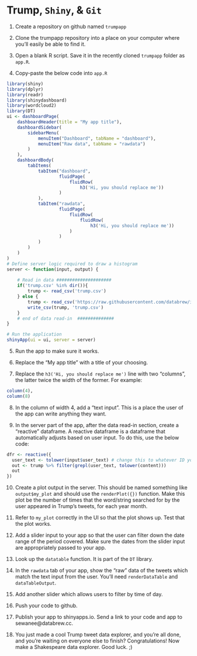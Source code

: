 # Trump, `Shiny`, & `Git`

1. Create a repository on github named `trumpapp`

2. Clone the trumpapp repository into a place on your computer where you'll easily be able to find it.

3. Open a blank R script. Save it in the recently cloned `trumpapp` folder as `app.R`.

4. Copy-paste the below code into `app.R`



```r
library(shiny)
library(dplyr)
library(readr)
library(shinydashboard)
library(wordcloud2)
library(DT)
ui <- dashboardPage(
    dashboardHeader(title = "My app title"),
    dashboardSidebar(
        sidebarMenu(
            menuItem("Dashboard", tabName = "dashboard"),
            menuItem("Raw data", tabName = "rawdata")
        )
    ),
    dashboardBody(
        tabItems(
            tabItem("dashboard",
                    fluidPage(
                        fluidRow(
                            h3('Hi, you should replace me'))
                    )
            ),
            tabItem("rawdata",
                    fluidPage(
                        fluidRow(
                            fluidRow(
                                h3('Hi, you should replace me'))
                        )
                    )
            )
        )
    )
)
# Define server logic required to draw a histogram
server <- function(input, output) {
    
    # Read in data #####################
    if('trump.csv' %in% dir()){
        trump <- read_csv('trump.csv')
    } else {
        trump <- read_csv('https://raw.githubusercontent.com/databrew/intro-to-data-science/main/data/trumptweets.csv')
        write_csv(trump, 'trump.csv')
    }
    # end of data read-in  ##############
}

# Run the application 
shinyApp(ui = ui, server = server)

```

5. Run the app to make sure it works.

6. Replace the "My app title" with a title of your choosing.

7. Replace the `h3('Hi, you should replace me')` line with two "columns", the latter twice the width of the former. For example:

```r
column(4),
column(8)
```

8. In the column of width 4, add a "text input". This is a place the user of the app can write anything they want.

9. In the server part of the app, after the data read-in section, create a "reactive" dataframe. A reactive dataframe is a dataframe that automatically adjusts based on user input. To do this, use the below code:

```r
dfr <- reactive({
  user_text <- tolower(input$user_text) # change this to whatever ID you gave to the object you created in number 8
  out <- trump %>% filter(grepl(user_text, tolower(content)))
  out
})
```

10. Create a plot output in the server. This should be named something like `output$my_plot` and should use the `renderPlot({})` function. Make this plot be the number of times that the word/string searched for by the user appeared in Trump's tweets, for each year month.

11. Refer to `my_plot` correctly in the UI so that the plot shows up. Test that the plot works.

12. Add a slider input to your app so that the user can filter down the date range of the period covered. Make sure the dates from the slider input are appropriately passed to your app.

13. Look up the `datatable` function. It is part of the `DT` library.

14. In the `rawdata` tab of your app, show the "raw" data of the tweets which match the text input from the user. You'll need `renderDataTable` and `dataTableOutput`.

15. Add another slider which allows users to filter by time of day. 

16. Push your code to github. 

17. Publish your app to shinyapps.io. Send a link to your code and app to sewanee@databrew.cc.

18. You just made a cool Trump tweet data explorer, and you're all done, and you're waiting on everyone else to finish? Congratulations! Now make a Shakespeare data explorer. Good luck. ;)



